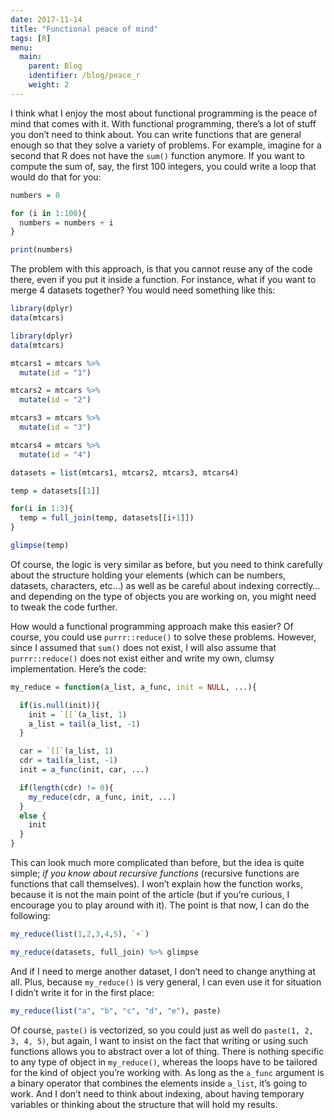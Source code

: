 ```yaml
---
date: 2017-11-14
title: "Functional peace of mind"
tags: [R]
menu:
  main:
    parent: Blog
    identifier: /blog/peace_r
    weight: 2
---
```


I think what I enjoy the most about functional programming is the peace of mind that comes with it.
With functional programming, there's a lot of stuff you don't need to think about. You can write
functions that are general enough so that they solve a variety of problems. For example, imagine
for a second that R does not have the `sum()` function anymore. If you want to compute the sum of,
say, the first 100 integers, you could write a loop that would do that for you:

```r
numbers = 0

for (i in 1:100){
  numbers = numbers + i
}

print(numbers)
```

The problem with this approach, is that you cannot reuse any of the code there, even if you put it
inside a function. For instance, what if you want to merge 4 datasets together? You would need
something like this:

```r
library(dplyr)
data(mtcars)
```

```r
library(dplyr)
data(mtcars)
```

```r
mtcars1 = mtcars %>%
  mutate(id = "1")

mtcars2 = mtcars %>%
  mutate(id = "2")

mtcars3 = mtcars %>%
  mutate(id = "3")

mtcars4 = mtcars %>%
  mutate(id = "4")

datasets = list(mtcars1, mtcars2, mtcars3, mtcars4)

temp = datasets[[1]]

for(i in 1:3){
  temp = full_join(temp, datasets[[i+1]])
}

glimpse(temp)
```

Of course, the logic is very similar as before, but you need to think carefully about the structure
holding your elements (which can be numbers, datasets, characters, etc...) as well as be careful
about indexing correctly... and depending on the type of objects you are working on, you might need
to tweak the code further.

How would a functional programming approach make this easier? Of course, you could use
`purrr::reduce()` to solve these problems. However, since I assumed that `sum()` does not exist,
I will also assume that `purrr::reduce()` does not exist either and write my own, clumsy
implementation. Here's the code:

```r
my_reduce = function(a_list, a_func, init = NULL, ...){

  if(is.null(init)){
    init = `[[`(a_list, 1)
    a_list = tail(a_list, -1)
  }

  car = `[[`(a_list, 1)
  cdr = tail(a_list, -1)
  init = a_func(init, car, ...)

  if(length(cdr) != 0){
    my_reduce(cdr, a_func, init, ...)
  }
  else {
    init
  }
}
```

This can look much more complicated than before, but the idea is quite simple; *if you know about
recursive functions* (recursive functions are functions that call themselves). I won't explain how
the function works, because it is not the main point of the article (but if
you're curious, I encourage you to play around with it). The point is that now, I can do the following:

```r
my_reduce(list(1,2,3,4,5), `+`)

my_reduce(datasets, full_join) %>% glimpse
```

And if I need to merge another dataset, I don't need to change anything at all. Plus, because `my_reduce()` 
is very general, I can even use it for situation I didn't write it for in the first place:

```r
my_reduce(list("a", "b", "c", "d", "e"), paste)
```

Of course, `paste()` is vectorized, so you could just as well do `paste(1, 2, 3, 4, 5)`, but again, I want
to insist on the fact that writing or using such functions allows you to abstract over a lot of thing.
There is nothing specific to any type of object in `my_reduce()`, whereas the loops have to be tailored
for the kind of object you're working with. As long as the `a_func` argument is a binary operator
that combines the elements inside `a_list`, it's going to work. And I don't need to think about
indexing, about having temporary variables or thinking about the structure that will hold my
results.
